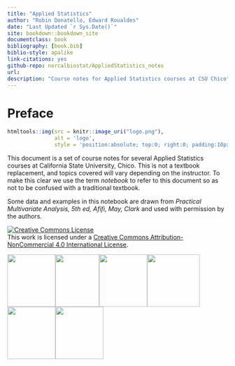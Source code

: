 ```yaml
--- 
title: "Applied Statistics"
author: "Robin Donatello, Edward Roualdes"
date: "Last Updated `r Sys.Date()`"
site: bookdown::bookdown_site
documentclass: book
bibliography: [book.bib]
biblio-style: apalike
link-citations: yes
github-repo: norcalbiostat/AppliedStatistics_notes
url: 
description: "Course notes for Applied Statistics courses at CSU Chico"
---
```


# Preface {-}


```r
htmltools::img(src = knitr::image_uri("logo.png"), 
               alt = 'logo', 
               style = 'position:absolute; top:0; right:0; padding:10px;width: 10%')
```

This document is a set of course notes for several Applied Statistics courses at California State University, Chico. This is not a textbook replacement, and topics covered will vary depending on the instructor. To make this clear we use the term _notebook_ to refer to this document so as not to be confused with a traditional textbook. 

Some data and examples in this notebook are drawn from _Practical Multivariate Analysis, 5th ed, Afifi, May, Clark_ and used with permission by the authors. 

<a rel="license" href="http://creativecommons.org/licenses/by-nc/4.0/"><img alt="Creative Commons License" style="border-width:0" src="https://i.creativecommons.org/l/by-nc/4.0/88x31.png" /></a><br />This work is licensed under a <a rel="license" href="http://creativecommons.org/licenses/by-nc/4.0/">Creative Commons Attribution-NonCommercial 4.0 International License</a>.


<img src="images/rmarkdown.png" height="120px" width="110px" /><img src="images/bookdown.png" height="120px" width="100px" /><img src="images/rstudio.png" height="120px" width="110px" /><img src="images/github.png" height="120px" width="120px" />
<img src="images/ggplot2.png" height="120px" width="110px" /><img src="images/magrittr.png" height="120px" width="110px" />
  